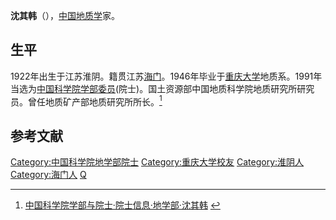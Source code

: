 
{{Expand|time=2012-03-29T01:54:45+00:00 }}
{{Infobox person
| 姓名     = 沈其韩
| 图像     = 
| 图像替代 = 
| 图像说明 = 
| 出生日期 = 1922年4月27日
| 出生地   = 江苏淮阴
| 死亡日期 = <!-- {{Death date and age|YYYY|MM|DD|YYYY|MM|DD}}（死亡在前，出生在后） -->
| 死亡地   = 
| 国籍       = {{PRC}}
| 籍贯       = 江苏海门
| 别名     = 
| 知名于   = 
| 职业     = [[地质学|地质学]]家
| 母校 = [[重庆大学|重庆大学]]
}}
'''沈其韩'''（{{bd|1922年|4月27日||}}），[[中国|中国]][[地质学|地质学]]家。

==生平==
1922年出生于江苏淮阴。籍贯江苏[[海门|海门]]。1946年毕业于[[重庆大学|重庆大学]]地质系。1991年当选为[[中国科学院学部委员|中国科学院学部委员]](院士)。国土资源部中国地质科学院地质研究所研究员。曾任地质矿产部地质研究所所长。<ref>[http://sourcedb.cas.cn/sourcedb_ad_cas/zw2/ysxx/dxb/ 中国科学院学部与院士·院士信息·地学部·沈其韩] {{webarchive|url=https://web.archive.org/web/20120426134225/http://sourcedb.cas.cn/sourcedb_ad_cas/zw2/ysxx/dxb/ |date=2012-04-26 }}</ref>

==参考文献==
{{reflist}}

{{中国科学院地学部院士}}

{{中国科学家小作品}}
{{DEFAULTSORT:S}}
[[Category:中国科学院地学部院士|Category:中国科学院地学部院士]]
[[Category:重庆大学校友|Category:重庆大学校友]]
[[Category:淮阴人|Category:淮阴人]]
[[Category:海门人|Category:海门人]]
[[Category:沈姓|Q]]